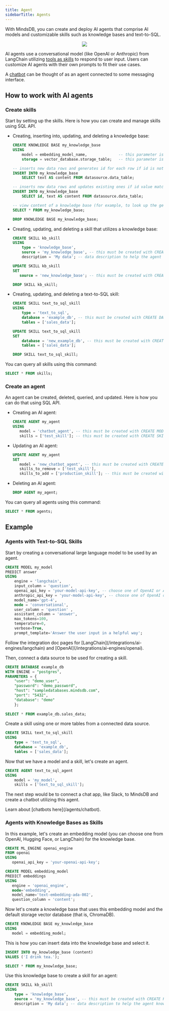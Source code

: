 ```yaml
---
title: Agent
sidebarTitle: Agents
---
```


With MindsDB, you can create and deploy AI agents that comprise AI models and customizable skills such as knowledge bases and text-to-SQL.

<p align="center">
  <img src="/assets/agent_diagram.png" />
</p>

AI agents use a conversational model (like OpenAI or Anthropic) from LangChain utilizing [tools as skills](https://python.langchain.com/docs/modules/agents/tools/) to respond to user input. Users can customize AI agents with their own prompts to fit their use cases.

A [chatbot](/agents/chatbot) can be thought of as an agent connected to some messaging interface.

## How to work with AI agents

### Create skills

Start by setting up the skills. Here is how you can create and manage skills using SQL API.

* Creating, inserting into, updating, and deleting a knowledge base:

    ```sql
    CREATE KNOWLEDGE BASE my_knowledge_base
    USING
        model = embedding_model_name,              -- this parameter is optional; if not provided, a suitable embedding model is chosen for the task
        storage = vector_database.storage_table;   -- this parameter is optional; if not provided, the default ChromaDB is used for storage

    -- inserts new data rows and generates id for each row if id is not provided
    INSERT INTO my_knowledge_base
        SELECT text AS content FROM datasource.data_table;

    -- inserts new data rows and updates existing ones if id value matches
    INSERT INTO my_knowledge_base
        SELECT id, text AS content FROM datasource.data_table;

    -- view content of a knowledge base (for example, to look up the generated id values)
    SELECT * FROM my_knowledge_base;

    DROP KNOWLEDGE BASE my_knowledge_base;
    ```

* Creating, updating, and deleting a skill that utilizes a knowledge base:

    ```sql
    CREATE SKILL kb_skill
    USING
        type = 'knowledge_base',
        source = 'my_knowledge_base', -- this must be created with CREATE KNOWLEDGE BASE
        description = 'My data'; -- data description to help the agent know when to use the knowledge base

    UPDATE SKILL kb_skill
    SET
       source = 'new_knowledge_base'; -- this must be created with CREATE KNOWLEDGE BASE

    DROP SKILL kb_skill;
    ```

* Creating, updating, and deleting a text-to-SQL skill:

    ```sql
    CREATE SKILL text_to_sql_skill
    USING
        type = 'text_to_sql',
        database = 'example_db', -- this must be created with CREATE DATABASE
        tables = ['sales_data'];

    UPDATE SKILL text_to_sql_skill
    SET
        database = 'new_example_db', -- this must be created with CREATE DATABASE
        tables = ['sales_data'];

    DROP SKILL text_to_sql_skill;
    ```

You can query all skills using this command:

```sql
SELECT * FROM skills;
```

### Create an agent

An agent can be created, deleted, queried, and updated. Here is how you can do that using SQL API.

* Creating an AI agent:

    ```sql
    CREATE AGENT my_agent
    USING
       model = 'chatbot_agent', -- this must be created with CREATE MODEL
       skills = ['test_skill']; -- this must be created with CREATE SKILL
    ```

* Updating an AI agent:

    ```sql
    UPDATE AGENT my_agent
    SET
       model = 'new_chatbot_agent', -- this must be created with CREATE MODEL
       skills_to_remove = ['test_skill'],
       skills_to_add = ['production_skill']; -- this must be created with CREATE SKILL
    ```

* Deleting an AI agent:

    ```sql
    DROP AGENT my_agent;
    ```

You can query all agents using this command:

```sql
SELECT * FROM agents;
```

## Example

### Agents with Text-to-SQL Skills

Start by creating a conversational large language model to be used by an agent.

```sql
CREATE MODEL my_model
PREDICT answer
USING
    engine = 'langchain',
    input_column = 'question',
    openai_api_key = 'your-model-api-key', -- choose one of OpenAI or Anthropic
    anthropic_api_key = 'your-model-api-key', -- choose one of OpenAI or Anthropic
    model_name='gpt-4',
    mode = 'conversational',
    user_column = 'question' ,
    assistant_column = 'answer',
    max_tokens=100,
    temperature=0,
    verbose=True,
    prompt_template='Answer the user input in a helpful way';
```

<Tip>
Follow the integration doc pages for [LangChain](/integrations/ai-engines/langchain) and [OpenAI](/integrations/ai-engines/openai).
</Tip>

Then, connect a data source to be used for creating a skill.

```sql
CREATE DATABASE example_db
WITH ENGINE = "postgres",
PARAMETERS = {
    "user": "demo_user",
    "password": "demo_password",
    "host": "sampledatabases.mindsdb.com",
    "port": "5432",
    "database": "demo"
    };
 
SELECT * FROM example_db.sales_data;
```

Create a skill using one or more tables from a connected data source.

```sql
CREATE SKILL text_to_sql_skill
USING
    type = 'text_to_sql',
    database = 'example_db',
    tables = ['sales_data'];
```

Now that we have a model and a skill, let's create an agent.

```sql
CREATE AGENT text_to_sql_agent
USING
    model = 'my_model',
    skills = ['text_to_sql_skill'];
```

The next step would be to connect a chat app, like Slack, to MindsDB and create a chatbot utilizing this agent.

<Tip>
Learn about [chatbots here](/agents/chatbot).
</Tip>

### Agents with Knowledge Bases as Skills

In this example, let's create an embedding model (you can choose one from OpenAI, Hugging Face, or LangChain) for the knowledge base.

```sql
CREATE ML_ENGINE openai_engine
FROM openai
USING
   openai_api_key = 'your-openai-api-key';

CREATE MODEL embedding_model
PREDICT embeddings
USING
   engine = 'openai_engine',
   mode='embedding',
   model_name='text-embedding-ada-002',
   question_column = 'content';
```

Now let's create a knowledge base that uses this embedding model and the default storage vector database (that is, ChromaDB).

```sql
CREATE KNOWLEDGE BASE my_knowledge_base
USING
   model = embedding_model;
```

This is how you can insert data into the knowledge base and select it.

```sql
INSERT INTO my_knowledge_base (content)
VALUES ('I drink tea.');

SELECT * FROM my_knowledge_base;
```

Use this knowledge base to create a skill for an agent:

```sql
CREATE SKILL kb_skill
USING
    type = 'knowledge_base',
    source = 'my_knowledge_base', -- this must be created with CREATE KNOWLEDGE BASE
    description = 'My data'; -- data description to help the agent know when to use the knowledge base
```
